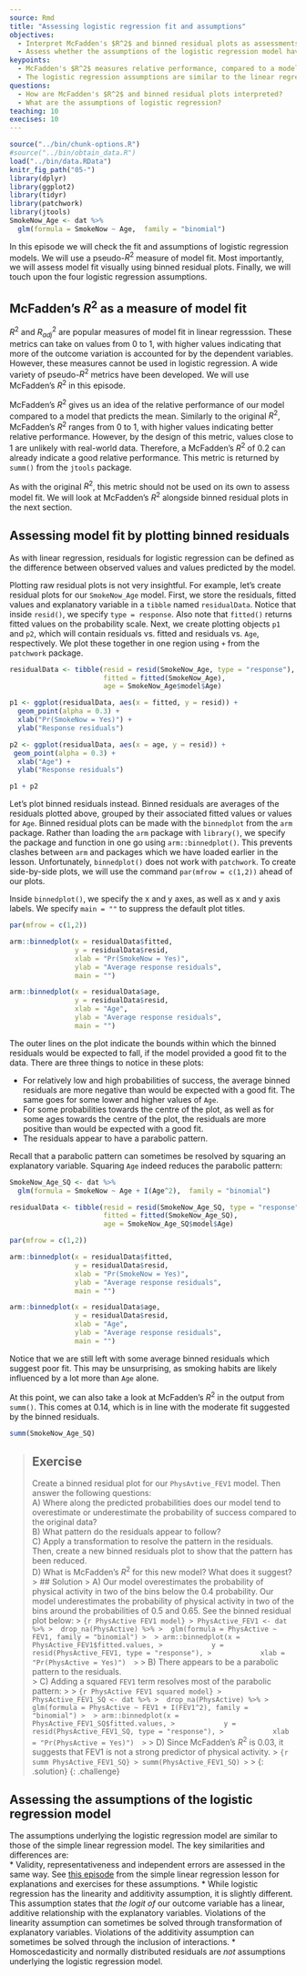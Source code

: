 ---
source: Rmd
title: "Assessing logistic regression fit and assumptions"
objectives:
  - Interpret McFadden's $R^2$ and binned residual plots as assessments of model fit.
  - Assess whether the assumptions of the logistic regression model have been violated. 
keypoints:
  - McFadden's $R^2$ measures relative performance, compared to a model that always predicts the mean. Binned residual plots allow us to check whether the residuals have a pattern and whether particular residuals are larger than expected, both indicating poor model fit. 
  - The logistic regression assumptions are similar to the linear regression assumptions. However, linearity and additivity are checked with respect to the logit of the outcome variable. In addition, homoscedasticity and normality of residuals are not assumptions of binary logistic regression. 
questions:
  - How are McFadden's $R^2$ and binned residual plots interpreted?
  - What are the assumptions of logistic regression?
teaching: 10
execises: 10
---

```{r, include=FALSE}
source("../bin/chunk-options.R")
#source("../bin/obtain_data.R")
load("../bin/data.RData")
knitr_fig_path("05-")
library(dplyr)
library(ggplot2)
library(tidyr)
library(patchwork)
library(jtools)
SmokeNow_Age <- dat %>%
  glm(formula = SmokeNow ~ Age,  family = "binomial")
```

In this episode we will check the fit and assumptions of logistic regression models. We will use a pseudo-$R^2$ measure of model fit. Most importantly, we will assess model fit visually using binned residual plots. Finally, we will touch upon the four logistic regression assumptions.

## McFadden's $R^2$ as a measure of model fit
$R^2$ and $R^2_{adj}$ are popular measures of model fit in linear regresssion. 
These metrics can take on values from 0 to 1, with higher values indicating that
more of the outcome variation is accounted for by the dependent variables. 
However, these measures cannot be used in logistic regression. A wide variety
of pseudo-$R^2$ metrics have been developed. We will use McFadden's $R^2$ in
this episode.

McFadden's $R^2$ gives us an idea of the relative performance of our model
compared to a model that predicts the mean. Similarly to the original $R^2$,
McFadden's $R^2$ ranges from 0 to 1, with higher values indicating better 
relative performance. However, by the design of this metric, values close
to 1 are unlikely with real-world data. Therefore, a McFadden's $R^2$ of 0.2 
can already indicate a good relative performance. This metric is returned
by `summ()` from the `jtools` package. 

As with the original $R^2$, this metric should not be used on its own to assess
model fit. We will look at McFadden's $R^2$ alongside binned residual plots
in the next section. 

## Assessing model fit by plotting binned residuals
As with linear regression, residuals for logistic regression can be defined
as the difference between observed values and values predicted by the model. 

Plotting raw residual plots is not very insightful. For example,
let's create residual plots for our `SmokeNow_Age` model. First, we
store the residuals, fitted values and explanatory variable in 
a `tibble` named `residualData`. 
Notice that inside `resid()`, we specify `type = response`. Also note
that `fitted()` returns fitted values on the probability scale. 
Next, we create plotting objects `p1` and `p2`, which will contain
residuals vs. fitted and residuals vs. `Age`, respectively.
We plot these together in one region using `+` from the `patchwork` package.

```{r raw residuals}
residualData <- tibble(resid = resid(SmokeNow_Age, type = "response"),
                       fitted = fitted(SmokeNow_Age),
                       age = SmokeNow_Age$model$Age)

p1 <- ggplot(residualData, aes(x = fitted, y = resid)) +
  geom_point(alpha = 0.3) +
  xlab("Pr(SmokeNow = Yes)") +
  ylab("Response residuals")

p2 <- ggplot(residualData, aes(x = age, y = resid)) +
 geom_point(alpha = 0.3) +
  xlab("Age") +
  ylab("Response residuals")

p1 + p2

```

Let's plot binned residuals instead. Binned residuals are averages of the residuals
plotted above, grouped by their associated fitted values or values for `Age`.
Binned residual plots can be made with the `binnedplot` from the `arm` package.
Rather than loading the `arm` package with `library()`, we specify the package 
and function in one go using `arm::binnedplot()`. This prevents clashes between
`arm` and packages which we have loaded earlier in the lesson. Unfortunately,
`binnedplot()` does not work with `patchwork`. To create side-by-side plots,
we will use the command `par(mfrow = c(1,2))` ahead of our plots.

Inside `binnedplot()`, we specify the x and y axes, as well as x and y axis labels.
We specify `main = ""` to suppress the default plot titles. 

```{r binned residuals}
par(mfrow = c(1,2))

arm::binnedplot(x = residualData$fitted,
                y = residualData$resid,
                xlab = "Pr(SmokeNow = Yes)",
                ylab = "Average response residuals",
                main = "") 

arm::binnedplot(x = residualData$age,
                y = residualData$resid,
                xlab = "Age",
                ylab = "Average response residuals",
                main = "")

```

The outer lines on the plot indicate the bounds within which the binned residuals
would be expected to fall, if the model provided a good fit to the data. There
are three things to notice in these plots:

* For relatively low and high probabilities of success, the average binned residuals are more negative than would be expected with a good fit. The same goes for some lower and higher values of `Age`.
* For some probabilities towards the centre of the plot, as well as for some ages towards the centre of the plot, the residuals are more positive than would be expected with a good fit. 
* The residuals appear to have a parabolic pattern. 

Recall that a parabolic pattern can sometimes be resolved by squaring an
explanatory variable. Squaring `Age` indeed reduces the parabolic pattern: 

```{r binned residuals after squaring}
SmokeNow_Age_SQ <- dat %>%
  glm(formula = SmokeNow ~ Age + I(Age^2),  family = "binomial")

residualData <- tibble(resid = resid(SmokeNow_Age_SQ, type = "response"),
                       fitted = fitted(SmokeNow_Age_SQ),
                       age = SmokeNow_Age_SQ$model$Age)

par(mfrow = c(1,2))

arm::binnedplot(x = residualData$fitted,
                y = residualData$resid,
                xlab = "Pr(SmokeNow = Yes)",
                ylab = "Average response residuals",
                main = "") 

arm::binnedplot(x = residualData$age,
                y = residualData$resid,
                xlab = "Age",
                ylab = "Average response residuals",
                main = "")
```

Notice that we are still left with some average binned residuals which suggest poor fit. 
This may be unsurprising, as smoking habits are likely influenced by a lot more than `Age` alone. 

At this point, we can also take a look at McFadden's $R^2$ in the output from `summ()`. This comes
at 0.14, which is in line with the moderate fit suggested by the binned residuals. 

```{r summ SmokeNow_Age_SQ}
summ(SmokeNow_Age_SQ)
```


>## Exercise
> Create a binned residual plot for our `PhysAvtive_FEV1` model. Then answer 
> the following questions:  
> A) Where along the predicted probabilities does our model tend to overestimate or underestimate the probability of success compared to the original data?  
> B) What pattern do the residuals appear to follow?  
> C) Apply a transformation to resolve the pattern in the residuals. Then, create a new binned residuals plot to show that the pattern has been reduced.  
> D) What is McFadden's $R^2$ for this new model? What does it suggest?
> > ## Solution
> > A) Our model overestimates the probability of physical activity in two of the bins below the 0.4 probability. Our model underestimates the probability of physical activity in two of the bins around the probabilities of 0.5 and 0.65. See the binned residual plot below:
> > ```{r PhysActive FEV1 model}
> > PhysActive_FEV1 <- dat %>%
> >  drop_na(PhysActive) %>%
> >  glm(formula = PhysActive ~ FEV1, family = "binomial")
> > 
> > arm::binnedplot(x = PhysActive_FEV1$fitted.values,
> >            y = resid(PhysActive_FEV1, type = "response"),
> >            xlab = "Pr(PhysActive = Yes)") 
> > ```
> > B) There appears to be a parabolic pattern to the residuals.  
> > C) Adding a squared `FEV1` term resolves most of the parabolic pattern:
> > 
> > ```{r PhysActive FEV1 squared model}
> > PhysActive_FEV1_SQ <- dat %>%
> >  drop_na(PhysActive) %>%
> >  glm(formula = PhysActive ~ FEV1 + I(FEV1^2), family = "binomial")
> > 
> > arm::binnedplot(x = PhysActive_FEV1_SQ$fitted.values,
> >            y = resid(PhysActive_FEV1_SQ, type = "response"),
> >            xlab = "Pr(PhysActive = Yes)") 
> > ```
> > D) Since McFadden's $R^2$ is 0.03, it suggests that FEV1 is not a strong predictor of physical activity. 
> > ```{r summ PhysActive_FEV1_SQ}
> > summ(PhysActive_FEV1_SQ)
> > ```
> > 
> {: .solution}
{: .challenge}

## Assessing the assumptions of the logistic regression model
The assumptions underlying the logistic regression model are similar to those
of the simple linear regression model. The key similarities and differences are:  
* Validity, representativeness and independent errors are assessed in the same way. See [this episode](https://carpentries-incubator.github.io/simple-linear-regression-public-health/06-fitAndAssumptionSLR/index.html) from the simple linear regression lesson for explanations and exercises for these assumptions.
* While logistic regression has the linearity and additivity assumption, it is slightly different. This assumption states that *the logit of* our outcome variable has a linear, additive relationship with the explanatory variables. Violations of the linearity assumption can sometimes be solved through transformation of explanatory variables. Violations of the additivity assumption can sometimes be solved through the inclusion of interactions.
* Homoscedasticity and normally distributed residuals are *not* assumptions underlying the logistic regression model.



